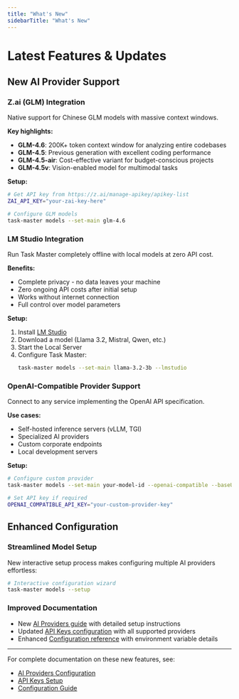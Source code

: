```yaml
---
title: "What's New"
sidebarTitle: "What's New"
---
```


# Latest Features & Updates

## New AI Provider Support

### Z.ai (GLM) Integration 
Native support for Chinese GLM models with massive context windows.

**Key highlights:**
- **GLM-4.6**: 200K+ token context window for analyzing entire codebases
- **GLM-4.5**: Previous generation with excellent coding performance  
- **GLM-4.5-air**: Cost-effective variant for budget-conscious projects
- **GLM-4.5v**: Vision-enabled model for multimodal tasks

**Setup:**
```bash
# Get API key from https://z.ai/manage-apikey/apikey-list
ZAI_API_KEY="your-zai-key-here"

# Configure GLM models
task-master models --set-main glm-4.6
```

### LM Studio Integration
Run Task Master completely offline with local models at zero API cost.

**Benefits:**
- Complete privacy - no data leaves your machine
- Zero ongoing API costs after initial setup
- Works without internet connection
- Full control over model parameters

**Setup:**
1. Install [LM Studio](https://lmstudio.ai/)
2. Download a model (Llama 3.2, Mistral, Qwen, etc.)
3. Start the Local Server
4. Configure Task Master:
   ```bash
   task-master models --set-main llama-3.2-3b --lmstudio
   ```

### OpenAI-Compatible Provider Support
Connect to any service implementing the OpenAI API specification.

**Use cases:**
- Self-hosted inference servers (vLLM, TGI)
- Specialized AI providers  
- Custom corporate endpoints
- Local development servers

**Setup:**
```bash
# Configure custom provider
task-master models --set-main your-model-id --openai-compatible --baseURL http://localhost:8000/v1

# Set API key if required
OPENAI_COMPATIBLE_API_KEY="your-custom-provider-key"
```

## Enhanced Configuration

### Streamlined Model Setup
New interactive setup process makes configuring multiple AI providers effortless:

```bash
# Interactive configuration wizard
task-master models --setup
```

### Improved Documentation
- New [AI Providers guide](/configuration/ai-providers) with detailed setup instructions
- Updated [API Keys configuration](/getting-started/api-keys) with all supported providers
- Enhanced [Configuration reference](/configuration) with environment variable details

---

For complete documentation on these new features, see:
- [AI Providers Configuration](/configuration/ai-providers)
- [API Keys Setup](/getting-started/api-keys)
- [Configuration Guide](/configuration)